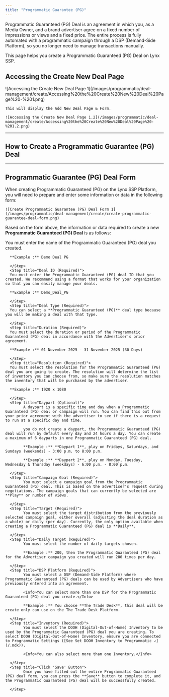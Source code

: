 ```yaml
---
title: "Programmatic Guarantee (PG)"
---
```


Programmatic Guaranteed (PG) Deal is an agreement in which you, as a Media Owner, and a brand advertiser agree on a fixed number of impressions or views and a fixed price. The entire process is fully automated with a programmatic campaign through a DSP (Demand-Side Platform), so you no longer need to manage transactions manually.

This page helps you create a Programmatic Guaranteed (PG) Deal on Lynx SSP.

## Accessing the Create New Deal Page

<Steps>
<Step title="Click 'Add New' Deal Button">
    ![Accessing the Create New Deal Page 1](/images/programmatic/deal-management/create/Accessing%20the%20Create%20New%20Deal%20Page%20-%201.png)

    This will display the Add New Deal Page & Form.

    ![Accessing the Create New Deal Page 1.2](/images/programmatic/deal-management/create/Accessing%20the%20Create%20New%20Deal%20Page%20-%201.2.png)

</Step>
</Steps>

---

## How to Create a Programmatic Guarantee (PG) Deal

---

## Programmatic Guarantee (PG) Deal Form

When creating Programmatic Guaranteed (PG) on the Lynx SSP Platform, you will need to prepare and enter some information or data in the following form:

    ![Create Programmatic Guarantee (PG) Deal Form 1](/images/programmatic/deal-management/create/create-programmatic-guarantee-deal-form.png)

Based on the form above, the information or data required to create a new **Programmatic Guaranteed (PG) Deal** is as follows:

<Steps>
      <Step title="Deal Name (Required)">
      You must enter the name of the Programmatic Guaranteed (PG) deal you created.

      **Example :** Demo Deal PG

      </Step>
      <Step title="Deal ID (Required)">
      You must enter the Programmatic Guaranteed (PG) deal ID that you created. We recommend using a format that works for your organization so that you can easily manage your deals.

      **Example :** Demo_Deal_PG

      </Step>
      <Step title="Deal Type (Required)">
      You can select a **Programmatic Guaranteed (PG)** deal type because you will be making a deal with that type.

      </Step>
      <Step title="Duration (Required)">
      You must select the duration or period of the Programmatic Guaranteed (PG) deal in accordance with the Advertiser's prior agreement.

      **Example :** 01 November 2025 - 31 November 2025 (30 Days)

      </Step>
      <Step title="Resolution (Required)">
      You must select the resolution for the Programmatic Guaranteed (PG) deal you are going to create. The resolution will determine the list of inventory you can choose from, so make sure the resolution matches the inventory that will be purchased by the advertiser.

      **Example :** 1920 x 1080

      </Step>
      <Step title="Daypart (Optional)">
            A daypart is a specific time and day when a Programmatic Guaranteed (PG) deal or campaign will run. You can find this out from your prior agreement with the advertiser to see if there is a request to run at a specific day and time.

            you do not create a daypart, the Programmatic Guaranteed (PG) deal will run by default every day and 24 hours a day. You can create a maximum of 6 dayparts in one Programmatic Guaranteed (PG) deal.

            **Example :** **Daypart 1**, play on Fridays, Saturdays, and Sundays (weekends) - 3:00 p.m. to 8:00 p.m.

            **Example :** **Daypart 2**, play on Monday, Tuesday, Wednesday & Thursday (weekdays) - 6:00 p.m. - 8:00 p.m.

      </Step>
      <Step title="Campaign Goal (Required)">
            You must select a campaign goal from the Programmatic Guaranteed (PG) deal. This is based on the advertiser's request during negotiations. The campaign goals that can currently be selected are **Play** or number of views.

      </Step>
      <Step title="Target (Required)">
            You must select the target distribution from the previously selected campaign goal, either overall (adjusting the deal duration as a whole) or daily (per day). Currently, the only option available when creating a Programmatic Guaranteed (PG) deal is **Daily**.

      </Step>
      <Step title="Daily Target (Required)">
            You must select the number of daily targets chosen.

            **Example :** 200, then the Programmatic Guaranteed (PG) deal for the Advertiser campaign you created will run 200 times per day.

      </Step>
      <Step title="DSP Platform (Required)">
            You must select a DSP (Demand-Side Platform) where Programmatic Guaranteed (PG) deals can be used by Advertisers who have previously entered into an agreement.

            <Info>You can select more than one DSP for the Programmatic Guaranteed (PG) deal you create.</Info>      

            **Example :** You choose **The Trade Desk**, this deal will be create only can use on the The Trade Desk Platform.

      </Step>
      <Step title="Inventory (Required)">
            You must select the DOOH (Digital-Out-of-Home) Inventory to be used by the Programmatic Guaranteed (PG) deal you are creating. To select DOOH (Digital-Out-of-Home) Inventory, ensure you are connected to Programmatic Settings ([See Set DOOH Inventory to Programmatic ↗](/.mdx)).

            <Info>You can also select more than one Inventory.</Info>

      </Step>
      <Step title="Click 'Save' Button">
            Once you have filled out the entire Programmatic Guaranteed (PG) deal form, you can press the **Save** button to complete it, and the Programmatic Guaranteed (PG) deal will be successfully created.

      </Step>

</Steps>

